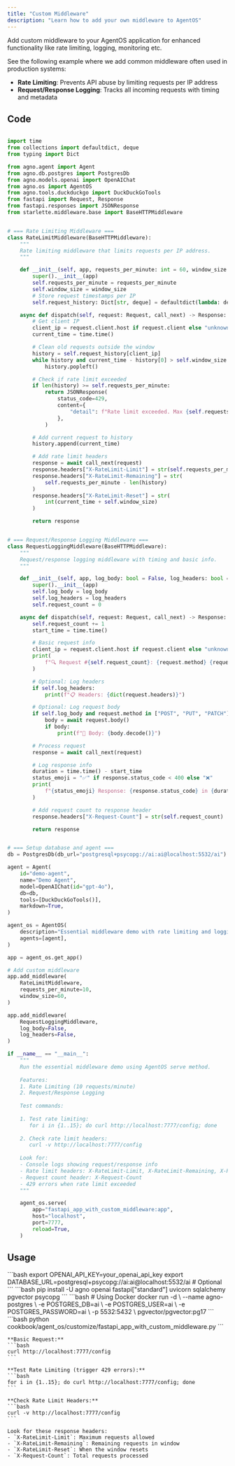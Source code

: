 ```yaml
---
title: "Custom Middleware"
description: "Learn how to add your own middleware to AgentOS"
---
```

Add custom middleware to your AgentOS application for enhanced functionality like rate limiting, logging, monitoring etc.

See the following example where we add common middleware often used in production systems:
- **Rate Limiting**: Prevents API abuse by limiting requests per IP address
- **Request/Response Logging**: Tracks all incoming requests with timing and metadata

## Code

```python cookbook/agent_os/customize/fastapi_app_with_custom_middleware.py

import time
from collections import defaultdict, deque
from typing import Dict

from agno.agent import Agent
from agno.db.postgres import PostgresDb
from agno.models.openai import OpenAIChat
from agno.os import AgentOS
from agno.tools.duckduckgo import DuckDuckGoTools
from fastapi import Request, Response
from fastapi.responses import JSONResponse
from starlette.middleware.base import BaseHTTPMiddleware


# === Rate Limiting Middleware ===
class RateLimitMiddleware(BaseHTTPMiddleware):
    """
    Rate limiting middleware that limits requests per IP address.
    """

    def __init__(self, app, requests_per_minute: int = 60, window_size: int = 60):
        super().__init__(app)
        self.requests_per_minute = requests_per_minute
        self.window_size = window_size
        # Store request timestamps per IP
        self.request_history: Dict[str, deque] = defaultdict(lambda: deque())

    async def dispatch(self, request: Request, call_next) -> Response:
        # Get client IP
        client_ip = request.client.host if request.client else "unknown"
        current_time = time.time()

        # Clean old requests outside the window
        history = self.request_history[client_ip]
        while history and current_time - history[0] > self.window_size:
            history.popleft()

        # Check if rate limit exceeded
        if len(history) >= self.requests_per_minute:
            return JSONResponse(
                status_code=429,
                content={
                    "detail": f"Rate limit exceeded. Max {self.requests_per_minute} requests per minute."
                },
            )

        # Add current request to history
        history.append(current_time)

        # Add rate limit headers
        response = await call_next(request)
        response.headers["X-RateLimit-Limit"] = str(self.requests_per_minute)
        response.headers["X-RateLimit-Remaining"] = str(
            self.requests_per_minute - len(history)
        )
        response.headers["X-RateLimit-Reset"] = str(
            int(current_time + self.window_size)
        )

        return response


# === Request/Response Logging Middleware ===
class RequestLoggingMiddleware(BaseHTTPMiddleware):
    """
    Request/response logging middleware with timing and basic info.
    """

    def __init__(self, app, log_body: bool = False, log_headers: bool = False):
        super().__init__(app)
        self.log_body = log_body
        self.log_headers = log_headers
        self.request_count = 0

    async def dispatch(self, request: Request, call_next) -> Response:
        self.request_count += 1
        start_time = time.time()

        # Basic request info
        client_ip = request.client.host if request.client else "unknown"
        print(
            f"🔍 Request #{self.request_count}: {request.method} {request.url.path} from {client_ip}"
        )

        # Optional: Log headers
        if self.log_headers:
            print(f"📋 Headers: {dict(request.headers)}")

        # Optional: Log request body
        if self.log_body and request.method in ["POST", "PUT", "PATCH"]:
            body = await request.body()
            if body:
                print(f"📝 Body: {body.decode()}")

        # Process request
        response = await call_next(request)

        # Log response info
        duration = time.time() - start_time
        status_emoji = "✅" if response.status_code < 400 else "❌"
        print(
            f"{status_emoji} Response: {response.status_code} in {duration * 1000:.1f}ms"
        )

        # Add request count to response header
        response.headers["X-Request-Count"] = str(self.request_count)

        return response


# === Setup database and agent ===
db = PostgresDb(db_url="postgresql+psycopg://ai:ai@localhost:5532/ai")

agent = Agent(
    id="demo-agent",
    name="Demo Agent",
    model=OpenAIChat(id="gpt-4o"),
    db=db,
    tools=[DuckDuckGoTools()],
    markdown=True,
)

agent_os = AgentOS(
    description="Essential middleware demo with rate limiting and logging",
    agents=[agent],
)

app = agent_os.get_app()

# Add custom middleware
app.add_middleware(
    RateLimitMiddleware,
    requests_per_minute=10,
    window_size=60,
)

app.add_middleware(
    RequestLoggingMiddleware,
    log_body=False,
    log_headers=False,
)

if __name__ == "__main__":
    """
    Run the essential middleware demo using AgentOS serve method.
    
    Features:
    1. Rate Limiting (10 requests/minute)
    2. Request/Response Logging
    
    Test commands:
    
    1. Test rate limiting:
       for i in {1..15}; do curl http://localhost:7777/config; done
    
    2. Check rate limit headers:
       curl -v http://localhost:7777/config
    
    Look for:
    - Console logs showing request/response info
    - Rate limit headers: X-RateLimit-Limit, X-RateLimit-Remaining, X-RateLimit-Reset
    - Request count header: X-Request-Count
    - 429 errors when rate limit exceeded
    """

    agent_os.serve(
        app="fastapi_app_with_custom_middleware:app",
        host="localhost",
        port=7777,
        reload=True,
    )
```

## Usage

<Steps>
  <Snippet file="create-venv-step.mdx" />

  <Step title="Set Environment Variables">
    ```bash
    export OPENAI_API_KEY=your_openai_api_key
    export DATABASE_URL=postgresql+psycopg://ai:ai@localhost:5532/ai  # Optional
    ```
  </Step>

  <Step title="Install libraries">
    ```bash
    pip install -U agno openai fastapi["standard"] uvicorn sqlalchemy pgvector psycopg
    ```
  </Step>

  <Step title="Setup PostgreSQL Database">
    ```bash
    # Using Docker
    docker run -d \
      --name agno-postgres \
      -e POSTGRES_DB=ai \
      -e POSTGRES_USER=ai \
      -e POSTGRES_PASSWORD=ai \
      -p 5532:5432 \
      pgvector/pgvector:pg17
    ```
  </Step>

  <Step title="Run Example">
    ```bash
    python cookbook/agent_os/customize/fastapi_app_with_custom_middleware.py
    ```
  </Step>

  <Step title="Test the Middleware">
    
    **Basic Request:**
    ```bash
    curl http://localhost:7777/config
    ```
    
    **Test Rate Limiting (trigger 429 errors):**
    ```bash
    for i in {1..15}; do curl http://localhost:7777/config; done
    ```
    
    **Check Rate Limit Headers:**
    ```bash
    curl -v http://localhost:7777/config
    ```
    
    Look for these response headers:
    - `X-RateLimit-Limit`: Maximum requests allowed
    - `X-RateLimit-Remaining`: Remaining requests in window
    - `X-RateLimit-Reset`: When the window resets
    - `X-Request-Count`: Total requests processed
  </Step>
</Steps>